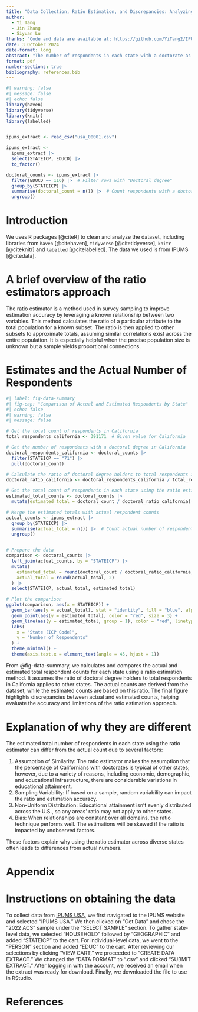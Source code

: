 ```yaml
---
title: "Data Collection, Ratio Estimation, and Discrepancies: Analyzing ACS Respondent Counts with IPUMS USA"
author: 
  - Yi Tang
  - Jin Zhang
  - Siyuan Lu
thanks: "Code and data are available at: https://github.com/YiTang2/IPUMS-USA-data.git"
date: 3 October 2024
date-format: long
abstract: "The number of respondents in each state with a doctorate as their highest level of education is examined in this document using data from the 2022 ACS IPUMS. Using data from California, we use the ratio estimators approach to estimate the total number of respondents in each state."
format: pdf
number-sections: true
bibliography: references.bib
---
```


```r
#| warning: false
#| message: false
#| echo: false
library(haven)
library(tidyverse)
library(knitr)
library(labelled)


ipums_extract <- read_csv("usa_00001.csv")

ipums_extract <- 
  ipums_extract |>
  select(STATEICP, EDUCD) |>
  to_factor()

doctoral_counts <- ipums_extract |>
  filter(EDUCD == 116) |>  # Filter rows with "Doctoral degree"
  group_by(STATEICP) |>
  summarise(doctoral_count = n()) |>  # Count respondents with a doctoral degree in each state
  ungroup()

```


# Introduction

We uses R packages [@citeR] to clean and analyze the dataset, including libraries from `haven` [@citehaven], `tidyverse` [@citetidyverse], `knitr` [@citeknitr] and `labelled` [@citelabelled]. The data we used is from IPUMS [@citedata].

# A brief overview of the ratio estimators approach

The ratio estimator is a method used in survey sampling to improve estimation accuracy by leveraging a known relationship between two variables. This method calculates the ratio of a particular attribute to the total population for a known subset. The ratio is then applied to other subsets to approximate totals, assuming similar correlations exist across the entire population. It is especially helpful when the precise population size is unknown but a sample yields proportional connections.

# Estimates and the Actual Number of Respondents

```r
#| label: fig-data-summary
#| fig-cap: "Comparison of Actual and Estimated Respondents by State"
#| echo: false
#| warning: false
#| message: false

# Get the total count of respondents in California
total_respondents_california <- 391171  # Given value for California

# Get the number of respondents with a doctoral degree in California
doctoral_respondents_california <- doctoral_counts |>
  filter(STATEICP == "71") |>
  pull(doctoral_count)

# Calculate the ratio of doctoral degree holders to total respondents in California
doctoral_ratio_california <- doctoral_respondents_california / total_respondents_california

# Get the total count of respondents in each state using the ratio estimator
estimated_total_counts <- doctoral_counts |>
  mutate(estimated_total = doctoral_count / doctoral_ratio_california)

# Merge the estimated totals with actual respondent counts
actual_counts <- ipums_extract |>
  group_by(STATEICP) |>
  summarise(actual_total = n()) |>  # Count actual number of respondents in each state
  ungroup()


# Prepare the data
comparison <- doctoral_counts |>
  left_join(actual_counts, by = "STATEICP") |>
  mutate(
    estimated_total = round(doctoral_count / doctoral_ratio_california, 2),
    actual_total = round(actual_total, 2)
  ) |>
  select(STATEICP, actual_total, estimated_total)

# Plot the comparison
ggplot(comparison, aes(x = STATEICP)) +
  geom_bar(aes(y = actual_total), stat = "identity", fill = "blue", alpha = 0.6, width = 0.6) +
  geom_point(aes(y = estimated_total), color = "red", size = 3) +
  geom_line(aes(y = estimated_total, group = 1), color = "red", linetype = "dashed") +
  labs(
    x = "State (ICP Code)",
    y = "Number of Respondents"
  ) +
  theme_minimal() +
  theme(axis.text.x = element_text(angle = 45, hjust = 1))

```
From @fig-data-summary, we calculates and compares the actual and estimated total respondent counts for each state using a ratio estimation method. It assumes the ratio of doctoral degree holders to total respondents in California applies to other states. The actual counts are derived from the dataset, while the estimated counts are based on this ratio. The final figure highlights discrepancies between actual and estimated counts, helping evaluate the accuracy and limitations of the ratio estimation approach.


# Explanation of why they are different

The estimated total number of respondents in each state using the ratio estimator can differ from the actual count due to several factors:

1. Assumption of Similarity: The ratio estimator makes the assumption that the percentage of Californians with doctorates is typical of other states; however, due to a variety of reasons, including economic, demographic, and educational infrastructure, there are considerable variations in educational attainment.
2. Sampling Variability: If based on a sample, random variability can impact the ratio and estimation accuracy.
3. Non-Uniform Distribution: Educational attainment isn’t evenly distributed across the U.S., so any areas' ratio may not apply to other states.
4. Bias: When relationships are constant over all domains, the ratio technique performs well. The estimations will be skewed if the ratio is impacted by unobserved factors.

These factors explain why using the ratio estimator across diverse states often leads to differences from actual numbers.


\newpage
# Appendix {-}

# Instructions on obtaining the data

To collect data from [IPUMS USA](https://usa.ipums.org/usa/), we first navigated to the IPUMS website and selected "IPUMS USA." We then clicked on "Get Data" and chose the "2022 ACS" sample under the "SELECT SAMPLE" section. To gather state-level data, we selected "HOUSEHOLD" followed by "GEOGRAPHIC" and added "STATEICP" to the cart. For individual-level data, we went to the "PERSON" section and added "EDUC" to the cart. After reviewing our selections by clicking "VIEW CART," we proceeded to "CREATE DATA EXTRACT." We changed the "DATA FORMAT" to ".csv" and clicked "SUBMIT EXTRACT." After logging in with the account, we received an email when the extract was ready for download. Finally, we downloaded the file to use in RStudio.



# References


